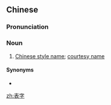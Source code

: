 ==Chinese==
{{zh-forms}}
{{wikipedia|表字|lang=zh}}
{{wikipedia|Chinese style name|lang=en}}

===Pronunciation===
{{zh-pron
|m=biǎozì
|c=biu2 zi6
|cat=n
}}

===Noun===
{{zh-noun}}

# {{lb|zh|archaic}} [[Chinese style name]]; [[courtesy name]] {{gloss|a name traditionally given to Chinese males at the age of 20}}

====Synonyms====
* {{zh-l|字}}

[[zh:表字]]